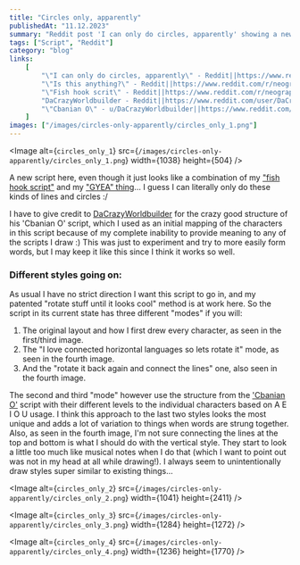 ```yaml
---
title: "Circles only, apparently"
publishedAt: "11.12.2023"
summary: "Reddit post 'I can only do circles, apparently' showing a new script."
tags: ["Script", "Reddit"]
category: "blog"
links:
    [
        "\"I can only do circles, apparently\" - Reddit||https://www.reddit.com/r/neography/comments/17tjpwg/i_can_only_do_circles_apparently/?utm_source=share&utm_medium=web2x&context=3",
        "\"Is this anything?\" - Reddit||https://www.reddit.com/r/neography/comments/13wk0t6/is_this_anything/?utm_source=share&amp;utm_medium=web2x&amp;context=3",
        "\"Fish hook scrit\" - Reddit||https://www.reddit.com/r/neography/comments/12ia74d/continuationvariation_on_my_fish_hook_script/?utm_source=share&utm_medium=web2x&context=3",
        "DaCrazyWorldbuilder - Reddit||https://www.reddit.com/user/DaCrazyWorldbuilder/",
        "\"Cbanian O\" - u/DaCrazyWorldbuilder||https://www.reddit.com/r/neography/comments/16jm43v/cbanian_o/",
    ]
images: ["/images/circles-only-apparently/circles_only_1.png"]
---
```


<Image
	alt={`circles_only_1`}
	src={`/images/circles-only-apparently/circles_only_1.png`}
	width={1038}
	height={504}
/>

A new script here, even though it just looks like a combination of my ["fish hook script"](https://www.reddit.com/r/neography/comments/12ia74d/continuationvariation_on_my_fish_hook_script/?utm_source=share&utm_medium=web2x&context=3) and my ["GYEA" thing](https://www.reddit.com/r/neography/comments/13wk0t6/is_this_anything/?utm_source=share&amp;utm_medium=web2x&amp;context=3)... I guess I can literally only do these kinds of lines and circles :/

I have to give credit to [DaCrazyWorldbuilder](https://www.reddit.com/user/DaCrazyWorldbuilder/) for the crazy good structure of his 'Cbanian O' script, which I used as an initial mapping of the characters in this script because of my complete inability to provide meaning to any of the scripts I draw :) This was just to experiment and try to more easily form words, but I may keep it like this since I think it works so well.

### Different styles going on:

As usual I have no strict direction I want this script to go in, and my patented "rotate stuff until it looks cool" method is at work here. So the script in its current state has three different "modes" if you will:

1. The original layout and how I first drew every character, as seen in the first/third image.
2. The "I love connected horizontal languages so lets rotate it" mode, as seen in the fourth image.
3. And the "rotate it back again and connect the lines" one, also seen in the fourth image.

The second and third "mode" however use the structure from the ['Cbanian O'](https://www.reddit.com/r/neography/comments/16jm43v/cbanian_o/) script with their different levels to the individual characters based on A E I O U usage. I think this approach to the last two styles looks the most unique and adds a lot of variation to things when words are strung together. Also, as seen in the fourth image, I'm not sure connecting the lines at the top and bottom is what I should do with the vertical style. They start to look a little too much like musical notes when I do that (which I want to point out was not in my head at all while drawing!). I always seem to unintentionally draw styles super similar to existing things...

<Image
	alt={`circles_only_2`}
	src={`/images/circles-only-apparently/circles_only_2.png`}
	width={1041}
	height={2411}
/>

<Image
	alt={`circles_only_3`}
	src={`/images/circles-only-apparently/circles_only_3.png`}
	width={1284}
	height={1272}
/>

<Image
	alt={`circles_only_4`}
	src={`/images/circles-only-apparently/circles_only_4.png`}
	width={1236}
	height={1770}
/>
